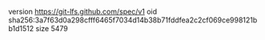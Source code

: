 version https://git-lfs.github.com/spec/v1
oid sha256:3a7f63d0a298cfff6465f7034d14b38b71fddfea2c2cf069ce998121bb1d1512
size 5479
